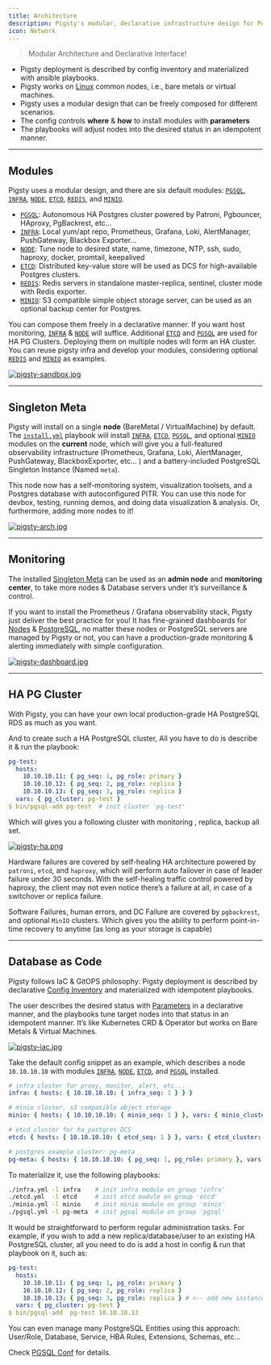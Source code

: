 ```yaml
---
title: Architecture
description: Pigsty's modular, declarative infrastructure design for PostgreSQL
icon: Network
---
```



> Modular Architecture and Declarative Interface!

- Pigsty deployment is described by config inventory and materialized with ansible playbooks.
- Pigsty works on [Linux](/docs/prepare/linux/) common nodes, i.e., bare metals or virtual machines.
- Pigsty uses a modular design that can be freely composed for different scenarios.
- The config controls **where** & **how** to install modules with **parameters**
- The playbooks will adjust nodes into the desired status in an idempotent manner.

------

## Modules

Pigsty uses a modular design, and there are six default modules: [`PGSQL`](/docs/pgsql/), [`INFRA`](/docs/infra/), [`NODE`](/docs/node/), [`ETCD`](/docs/etcd/), [`REDIS`](/docs/redis/), and [`MINIO`](/docs/minio/).

- [`PGSQL`](docs/pgsql/): Autonomous HA Postgres cluster powered by Patroni, Pgbouncer, HAproxy, PgBackrest, etc…
- [`INFRA`](docs/infra/): Local yum/apt repo, Prometheus, Grafana, Loki, AlertManager, PushGateway, Blackbox Exporter…
- [`NODE`](docs/node/): Tune node to desired state, name, timezone, NTP, ssh, sudo, haproxy, docker, promtail, keepalived
- [`ETCD`](docs/etcd/): Distributed key-value store will be used as DCS for high-available Postgres clusters.
- [`REDIS`](docs/redis/): Redis servers in standalone master-replica, sentinel, cluster mode with Redis exporter.
- [`MINIO`](docs/minio/): S3 compatible simple object storage server, can be used as an optional backup center for Postgres.

You can compose them freely in a declarative manner. If you want host monitoring, [`INFRA`](/docs/infra/) & [`NODE`](/docs/node/) will suffice. Additional [`ETCD`](/docs/etcd/) and [`PGSQL`](/docs/pgsql/) are used for HA PG Clusters. Deploying them on multiple nodes will form an HA cluster. You can reuse pigsty infra and develop your modules, considering optional [`REDIS`](/docs/redis/) and [`MINIO`](/docs/minio/) as examples.

[![pigsty-sandbox.jpg](https://pigsty.io/img/pigsty/sandbox.jpg)](/docs/prepare/sandbox)

------

## Singleton Meta

Pigsty will install on a single **node** (BareMetal / VirtualMachine) by default. The [`install.yml`](https://github.com/pgsty/pigsty/blob/main/install.yml) playbook will install [`INFRA`](/docs/infra/), [`ETCD`](/docs/etcd/), [`PGSQL`](/docs/pgsql/), and optional [`MINIO`](/docs/minio/) modules on the **current** node, which will give you a full-featured observability infrastructure (Prometheus, Grafana, Loki, AlertManager, PushGateway, BlackboxExporter, etc… ) and a battery-included PostgreSQL Singleton Instance (Named `meta`).

This node now has a self-monitoring system, visualization toolsets, and a Postgres database with autoconfigured PITR. You can use this node for devbox, testing, running demos, and doing data visualization & analysis. Or, furthermore, adding more nodes to it!

[![pigsty-arch.jpg](https://pigsty.io/img/pigsty/arch.jpg)](/docs/infra/)

------

## Monitoring

The installed [Singleton Meta](/docs/intro/arch#singleton-meta) can be used as an **admin node** and **monitoring center**, to take more nodes & Database servers under it’s surveillance & control.

If you want to install the Prometheus / Grafana observability stack, Pigsty just deliver the best practice for you! It has fine-grained dashboards for [Nodes](https://demo.pigsty.io/d/node-overview) & [PostgreSQL](https://demo.pigsty.io/d/pgsql-overview), no matter these nodes or PostgreSQL servers are managed by Pigsty or not, you can have a production-grade monitoring & alerting immediately with simple configuration.

[![pigsty-dashboard.jpg](https://pigsty.io/img/pigsty/dashboard.jpg)](/docs/pgsql/dashboard/)

------

## HA PG Cluster

With Pigsty, you can have your own local production-grade HA PostgreSQL RDS as much as you want.

And to create such a HA PostgreSQL cluster, All you have to do is describe it & run the playbook:

```yaml
pg-test:
  hosts:
    10.10.10.11: { pg_seq: 1, pg_role: primary }
    10.10.10.12: { pg_seq: 2, pg_role: replica }
    10.10.10.13: { pg_seq: 3, pg_role: replica }
  vars: { pg_cluster: pg-test }
$ bin/pgsql-add pg-test  # init cluster 'pg-test'
```

Which will gives you a following cluster with monitoring , replica, backup all set.

[![pigsty-ha.png](https://pigsty.io/img/pigsty/ha.png)](/docs/feat/ha)

Hardware failures are covered by self-healing HA architecture powered by `patroni`, `etcd`, and `haproxy`, which will perform auto failover in case of leader failure under 30 seconds. With the self-healing traffic control powered by haproxy, the client may not even notice there’s a failure at all, in case of a switchover or replica failure.

Software Failures, human errors, and DC Failure are covered by `pgbackrest`, and optional `MinIO` clusters. Which gives you the ability to perform point-in-time recovery to anytime (as long as your storage is capable)

------

## Database as Code

Pigsty follows IaC & GitOPS philosophy: Pigsty deployment is described by declarative [Config Inventory](/docs/config/inventory) and materialized with idempotent playbooks.

The user describes the desired status with [Parameters](/docs/config/inventory) in a declarative manner, and the playbooks tune target nodes into that status in an idempotent manner. It’s like Kubernetes CRD & Operator but works on Bare Metals & Virtual Machines.

[![pigsty-iac.jpg](https://pigsty.io/img/pigsty/iac.jpg)](/docs/feat/iac)

Take the default config snippet as an example, which describes a node `10.10.10.10` with modules [`INFRA`](/docs/infra/), [`NODE`](/docs/node/), [`ETCD`](/docs/etcd/), and [`PGSQL`](/docs/pgsql/) installed.

```yaml
# infra cluster for proxy, monitor, alert, etc...
infra: { hosts: { 10.10.10.10: { infra_seq: 1 } } }

# minio cluster, s3 compatible object storage
minio: { hosts: { 10.10.10.10: { minio_seq: 1 } }, vars: { minio_cluster: minio } }

# etcd cluster for ha postgres DCS
etcd: { hosts: { 10.10.10.10: { etcd_seq: 1 } }, vars: { etcd_cluster: etcd } }

# postgres example cluster: pg-meta
pg-meta: { hosts: { 10.10.10.10: { pg_seq: 1, pg_role: primary }, vars: { pg_cluster: pg-meta } }
```

To materialize it, use the following playbooks:

```bash
./infra.yml -l infra    # init infra module on group 'infra'
./etcd.yml  -l etcd     # init etcd module on group 'etcd'
./minio.yml -l minio    # init minio module on group 'minio'
./pgsql.yml -l pg-meta  # init pgsql module on group 'pgsql'
```

It would be straightforward to perform regular administration tasks. For example, if you wish to add a new replica/database/user to an existing HA PostgreSQL cluster, all you need to do is add a host in config & run that playbook on it, such as:

```yaml
pg-test:
  hosts:
    10.10.10.11: { pg_seq: 1, pg_role: primary }
    10.10.10.12: { pg_seq: 2, pg_role: replica }
    10.10.10.13: { pg_seq: 3, pg_role: replica } # <-- add new instance
  vars: { pg_cluster: pg-test }
$ bin/pgsql-add  pg-test 10.10.10.13
```

You can even manage many PostgreSQL Entities using this approach: User/Role, Database, Service, HBA Rules, Extensions, Schemas, etc…

Check [PGSQL Conf](/docs/pgsql/conf) for details.